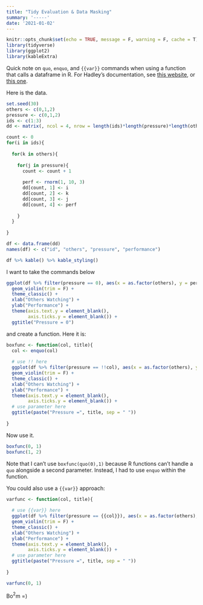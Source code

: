 ```yaml
---
title: "Tidy Evaluation & Data Masking"
summary: '-----'
date: '2021-01-02'
---
```



```r
knitr::opts_chunk$set(echo = TRUE, message = F, warning = F, cache = T)
library(tidyverse)
library(ggplot2)
library(kableExtra)
```

Quick note on `quo`, `enquo`, and `{{var}}` commands when using a function that calls a dataframe in R. For Hadley's documentation, see [this website](https://tidyeval.tidyverse.org/sec-up-to-speed.html), or [this one](https://dplyr.tidyverse.org/articles/programming.html).

Here is the data.

```r
set.seed(30)
others <- c(0,1,2)
pressure <- c(0,1,2)
ids <- c(1:3)
dd <- matrix(, ncol = 4, nrow = length(ids)*length(pressure)*length(others))

count <- 0
for(i in ids){
  
  for(k in others){
    
    for(j in pressure){
      count <- count + 1
      
      perf <- rnorm(1, 10, 3)
      dd[count, 1] <- i
      dd[count, 2] <- k
      dd[count, 3] <- j
      dd[count, 4] <- perf
      
    }
  }
  
}

df <- data.frame(dd)
names(df) <- c("id", "others", "pressure", "performance")  

df %>% kable() %>% kable_styling()
```

I want to take the commands below

```r
ggplot(df %>% filter(pressure == 0), aes(x = as.factor(others), y = performance)) + 
  geom_violin(trim = F) + 
  theme_classic() + 
  xlab("Others Watching") + 
  ylab("Performance") + 
  theme(axis.text.y = element_blank(),
        axis.ticks.y = element_blank()) + 
  ggtitle("Pressure = 0")
```

and create a function. Here it is:

```r
boxfunc <- function(col, title){
  col <- enquo(col)
  
  # use !! here
  ggplot(df %>% filter(pressure == !!col), aes(x = as.factor(others), y = performance)) + 
  geom_violin(trim = F) + 
  theme_classic() + 
  xlab("Others Watching") + 
  ylab("Performance") + 
  theme(axis.text.y = element_blank(),
        axis.ticks.y = element_blank()) + 
  # use parameter here
  ggtitle(paste("Pressure =", title, sep = " "))
  
}

```

Now use it.

```r
boxfunc(0, 1)
boxfunc(1, 2)
```

Note that I can't use `boxfunc(quo(0),1)` because R functions can't handle a `quo` alongside a second parameter. Instead, I had to use `enquo` within the function.

You could also use a `{{var}}` approach:

```r
varfunc <- function(col, title){
  
  # use {{var}} here
  ggplot(df %>% filter(pressure == {{col}}), aes(x = as.factor(others), y = performance)) + 
  geom_violin(trim = F) + 
  theme_classic() + 
  xlab("Others Watching") + 
  ylab("Performance") + 
  theme(axis.text.y = element_blank(),
        axis.ticks.y = element_blank()) + 
  # use parameter here
  ggtitle(paste("Pressure =", title, sep = " "))
  
}

```

```r
varfunc(0, 1)
```



Bo$^2$m =)
